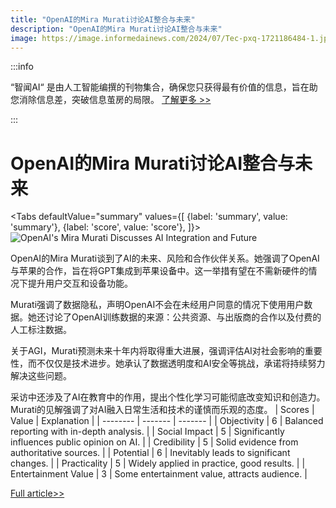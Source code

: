 ```yaml
---
title: "OpenAI的Mira Murati讨论AI整合与未来"
description: "OpenAI的Mira Murati讨论AI整合与未来"
image: https://image.informedainews.com/2024/07/Tec-pxq-1721186484-1.jpg
---
```



:::info

“智闻AI“ 是由人工智能编撰的刊物集合，确保您只获得最有价值的信息，旨在助您消除信息差，突破信息茧房的局限。  [了解更多 >>](/)

:::

# OpenAI的Mira Murati讨论AI整合与未来


<Tabs
	defaultValue="summary"
	values={[
	{label: 'summary', value: 'summary'},
	{label: 'score', value: 'score'},
]}>
<TabItem value="summary">
<img
  src="https://image.informedainews.com/2024/07/Tec-pxq-1721186484-1.jpg"
  alt="OpenAI's Mira Murati Discusses AI Integration and Future"
/>



OpenAI的Mira Murati谈到了AI的未来、风险和合作伙伴关系。她强调了OpenAI与苹果的合作，旨在将GPT集成到苹果设备中。这一举措有望在不需新硬件的情况下提升用户交互和设备功能。

Murati强调了数据隐私，声明OpenAI不会在未经用户同意的情况下使用用户数据。她还讨论了OpenAI训练数据的来源：公共资源、与出版商的合作以及付费的人工标注数据。

关于AGI，Murati预测未来十年内将取得重大进展，强调评估AI对社会影响的重要性，而不仅仅是技术进步。她承认了数据透明度和AI安全等挑战，承诺将持续努力解决这些问题。

采访中还涉及了AI在教育中的作用，提出个性化学习可能彻底改变知识和创造力。Murati的见解强调了对AI融入日常生活和技术的谨慎而乐观的态度。
</TabItem>
<TabItem value="score">
	| Scores     | Value   | Explanation |
	| -------- | ------- | ------- |
	| Objectivity  | 6    | Balanced reporting with in-depth analysis.    |
	| Social Impact | 5     | Significantly influences public opinion on AI.    |
	| Credibility    | 5    | Solid evidence from authoritative sources.    |
	| Potential    | 6    | Inevitably leads to significant changes.    |
	| Practicality    | 5    | Widely applied in practice, good results.    |
	| Entertainment Value    | 3    | Some entertainment value, attracts audience.    |
</TabItem>
</Tabs>

[Full article>>](https://www.cnbeta.com.tw/articles/tech/1438513.htm)
